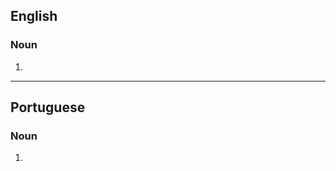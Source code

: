 {{also|anamnèses}}
==English==

===Noun===
{{head|en|noun form}}

# {{en-irregular plural of|ending=es|anamnesis}}

----

==Portuguese==

===Noun===
{{head|pt|noun form}}

# {{plural of|pt|anamnese}}